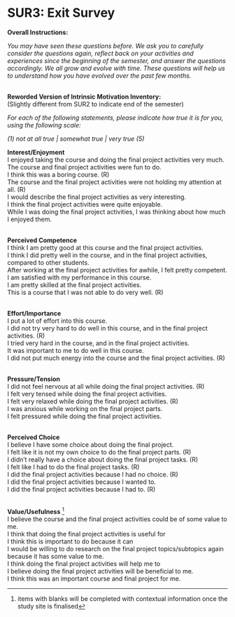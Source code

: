 # SUR3: Exit Survey {#app_final_survey}

**Overall Instructions:**

*You may have seen these questions before. We ask you to carefully
consider the questions again, reflect back on your activities and
experiences since the beginning of the semester, and answer the
questions accordingly. We all grow and evolve with time. These questions
will help us to understand how you have evolved over the past few
months.*

 \
**Reworded Version of Intrinsic Motivation Inventory:**\
(Slightly different from SUR2 to indicate end of the semester)

*For each of the following statements, please indicate how true it is
for you, using the following scale:*

*(1) not at all true \| somewhat true \| very true (5)*

**Interest/Enjoyment**\
I enjoyed taking the course and doing the final project activities very
much.\
The course and final project activities were fun to do.\
I think this was a boring course. (R)\
The course and the final project activities were not holding my
attention at all. (R)\
I would describe the final project activities as very interesting.\
I think the final project activities were quite enjoyable.\
While I was doing the final project activities, I was thinking about how
much I enjoyed them.

 \
**Perceived Competence**\
I think I am pretty good at this course and the final project
activities.\
I think I did pretty well in the course, and in the final project
activities, compared to other students.\
After working at the final project activities for awhile, I felt pretty
competent.\
I am satisfied with my performance in this course.\
I am pretty skilled at the final project activities.\
This is a course that I was not able to do very well. (R)

 \
**Effort/Importance**\
I put a lot of effort into this course.\
I did not try very hard to do well in this course, and in the final
project activities. (R)\
I tried very hard in the course, and in the final project activities.\
It was important to me to do well in this course.\
I did not put much energy into the course and the final project
activities. (R)

 \
**Pressure/Tension**\
I did not feel nervous at all while doing the final project activities.
(R)\
I felt very tensed while doing the final project activities.\
I felt very relaxed while doing the final project activities. (R)\
I was anxious while working on the final project parts.\
I felt pressured while doing the final project activities.

 \
**Perceived Choice**\
I believe I have some choice about doing the final project.\
I felt like it is not my own choice to do the final project parts. (R)\
I didn't really have a choice about doing the final project tasks. (R)\
I felt like I had to do the final project tasks. (R)\
I did the final project activities because I had no choice. (R)\
I did the final project activities because I wanted to.\
I did the final project activities because I had to. (R)

 \
**Value/Usefulness** [^1]\
I believe the course and the final project activities could be of some
value to me.\
I think that doing the final project activities is useful for\
I think this is important to do because it can\
I would be willing to do research on the final project topics/subtopics
again because it has some value to me.\
I think doing the final project activities will help me to\
I believe doing the final project activities will be beneficial to me.\
I think this was an important course and final project for me.

[^1]: items with blanks will be completed with contextual information
    once the study site is finalised
